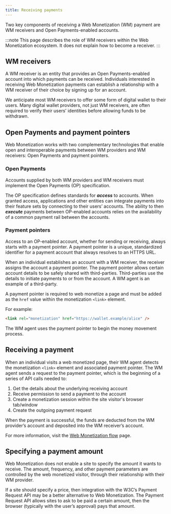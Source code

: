 ```yaml
---
title: Receiving payments
---
```



Two key components of receiving a Web Monetization (WM) payment are WM receivers and Open Payments-enabled accounts.

:::note
This page describes the role of WM receivers within the Web Monetization ecosystem. It does not explain how to become a receiver.
:::

## WM receivers

A WM receiver is an entity that provides an Open Payments-enabled account into which payments can be received. Individuals interested in receiving Web Monetization payments can establish a relationship with a WM receiver of their choice by signing up for an account.

We anticipate most WM receivers to offer some form of digital wallet to their users. Many digital wallet providers, not just WM receivers, are often required to verify their users’ identities before allowing funds to be withdrawn.

## Open Payments and payment pointers

Web Monetization works with two complementary technologies that enable open and interoperable payments between WM providers and WM receivers: Open Payments and payment pointers.

### Open Payments

Accounts supplied by both WM providers and WM receivers must implement the <LinkOut href="https://openpayments.guide">Open Payments (OP) specification</LinkOut>.

The OP specification defines standards for **_access_** to accounts. When granted access, applications and other entities can integrate payments into their feature sets by connecting to their users’ accounts. The ability to then **_execute_** payments between OP-enabled accounts relies on the availability of a common payment rail between the accounts.

### Payment pointers

Access to an OP-enabled account, whether for sending or receiving, always starts with a <LinkOut href="https://paymentpointers.org">payment pointer</LinkOut>. A payment pointer is a unique, standardized identifier for a payment account that always resolves to an HTTPS URL.

When an individual establishes an account with a WM receiver, the receiver assigns the account a payment pointer. The payment pointer allows certain account details to be safely shared with third-parties. Third-parties use the details to initiate payments to or from the account. A WM agent is an example of a third-party.

A payment pointer is required to web monetize a page and must be added as the `href` value within the monetization `<link>` element.

For example:

```html
<link rel="monetization" href="https://wallet.example/alice" />
```

The WM agent uses the payment pointer to begin the money movement process.

## Receiving a payment

When an individual visits a web monetized page, their WM agent detects the monetization `<link>` element and associated payment pointer. The WM agent sends a request to the payment pointer, which is the beginning of a series of API calls needed to:

1. Get the details about the underlying receiving account
2. Receive permission to send a payment to the account
3. Create a monetization session within the site visitor's browser tab/window
4. Create the outgoing payment request

When the payment is successful, the funds are deducted from the WM provider’s account and deposited into the WM receiver’s account.

For more information, visit the [Web Monetization flow](/docs/intro/web-monetization-flow) page.

## Specifying a payment amount

Web Monetization does not enable a site to specify the amount it wants to receive. The amount, frequency, and other payment parameters are controlled by the web monetized visitor, through their relationship with their WM provider.

If a site should specify a price, then integration with the W3C’s <LinkOut href="https://www.w3.org/TR/payment-request">Payment Request API</LinkOut> may be a better alternative to Web Monetization. The Payment Request API allows sites to ask to be paid a certain amount, then the browser (typically with the user’s approval) pays that amount.
